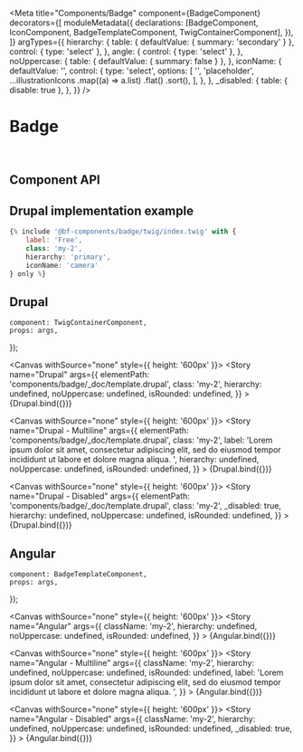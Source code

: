 
<Meta
    title="Components/Badge"
    component={BadgeComponent}
    decorators={[
        moduleMetadata({
            declarations: [BadgeComponent, IconComponent, BadgeTemplateComponent, TwigContainerComponent],
        }),
    ]}
    argTypes={{
        hierarchy: {
            table: { defaultValue: { summary: 'secondary' } },
            control: { type: 'select' },
        },
        angle: {
            control: { type: 'select' },
        },
        noUppercase: {
            table: { defaultValue: { summary: false } },
        },
        iconName: {
            defaultValue: '',
            control: {
                type: 'select',
                options: [
                    '',
                    'placeholder',
                    ...illustrationIcons
                        .map((a) => a.list)
                        .flat()
                        .sort(),
                ],
            },
        },
        _disabled: {
            table: { disable: true },
        },
    }}
/>

# Badge

<br />

## Component API

<ArgsTable of={BadgeComponent} />

## Drupal implementation example

```jsx
{% include '@bf-components/badge/twig/index.twig' with {
    label: 'Free',
    class: 'my-2',
    hierarchy: 'primary',
    iconName: 'camera'
} only %}
```

## Drupal

    component: TwigContainerComponent,
    props: args,
});

<Canvas withSource="none" style={{ height: '600px' }}>
    <Story
        name="Drupal"
        args={{
            elementPath: 'components/badge/_doc/template.drupal',
            class: 'my-2',
            hierarchy: undefined,
            noUppercase: undefined,
            isRounded: undefined,
        }}
    >
        {Drupal.bind({})}
    </Story>
</Canvas>

<Canvas withSource="none" style={{ height: '600px' }}>
    <Story
        name="Drupal - Multiline"
        args={{
            elementPath: 'components/badge/_doc/template.drupal',
            class: 'my-2',
            label: 'Lorem ipsum dolor sit amet, consectetur adipiscing elit, sed do eiusmod tempor incididunt ut labore et dolore magna aliqua. ',
            hierarchy: undefined,
            noUppercase: undefined,
            isRounded: undefined,
        }}
    >
        {Drupal.bind({})}
    </Story>
</Canvas>

<Canvas withSource="none" style={{ height: '600px' }}>
    <Story
        name="Drupal - Disabled"
        args={{
            elementPath: 'components/badge/_doc/template.drupal',
            class: 'my-2',
            _disabled: true,
            hierarchy: undefined,
            noUppercase: undefined,
            isRounded: undefined,
        }}
    >
        {Drupal.bind({})}
    </Story>
</Canvas>

## Angular

    component: BadgeTemplateComponent,
    props: args,
});

<Canvas withSource="none" style={{ height: '600px' }}>
    <Story
        name="Angular"
        args={{
            className: 'my-2',
            hierarchy: undefined,
            noUppercase: undefined,
            isRounded: undefined,
        }}
    >
        {Angular.bind({})}
    </Story>
</Canvas>

<Canvas withSource="none" style={{ height: '600px' }}>
    <Story
        name="Angular - Multiline"
        args={{
            className: 'my-2',
            hierarchy: undefined,
            noUppercase: undefined,
            isRounded: undefined,
            label: 'Lorem ipsum dolor sit amet, consectetur adipiscing elit, sed do eiusmod tempor incididunt ut labore et dolore magna aliqua. ',
        }}
    >
        {Angular.bind({})}
    </Story>
</Canvas>

<Canvas withSource="none" style={{ height: '600px' }}>
    <Story
        name="Angular - Disabled"
        args={{
            className: 'my-2',
            hierarchy: undefined,
            noUppercase: undefined,
            isRounded: undefined,
            _disabled: true,
        }}
    >
        {Angular.bind({})}
    </Story>
</Canvas>
